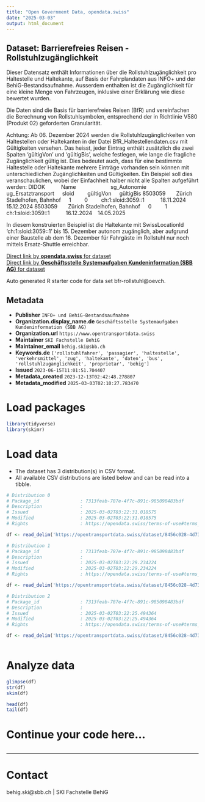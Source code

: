 ```yaml
---
title: "Open Government Data, opendata.swiss"
date: "2025-03-03"
output: html_document
---
```


## Dataset: Barrierefreies Reisen - Rollstuhlzugänglichkeit

Dieser Datensatz enthält Informationen über die Rollstuhlzugänglichkeit pro Haltestelle und Haltekante, auf Basis der Fahrplandaten aus INFO+ und der BehiG-Bestandsaufnahme. Ausserdem enthalten ist die Zugänglichkeit für eine kleine Menge von Fahrzeugen, inklusive einer Erklärung wie diese bewertet wurden.

Die Daten sind die Basis für barrierefreies Reisen (BfR) und vereinfachen die Berechnung von Rollstuhlsymbolen, entsprechend der in Richtlinie V580 (Produkt 02) geforderten Granularität.

Achtung:
Ab 06. Dezember 2024 werden die Rollstuhlzugänglichkeiten von Haltestellen oder Haltekanten in der Datei BfR_Haltestellendaten.csv mit Gültigkeiten versehen. Das heisst, jeder Eintrag enthält zusätzlich die zwei Spalten 'gültigVon' und 'gültigBis', welche festlegen, wie lange die fragliche Zugänglichkeit gültig ist. Dies bedeutet auch, dass für eine bestimmte Haltestelle oder Haltekante mehrere Einträge vorhanden sein können mit unterschiedlichen Zugänglichkeiten und Gültigkeiten. Ein Beispiel soll dies veranschaulichen, wobei der Einfachheit halber nicht alle Spalten aufgeführt werden:
DIDOK      Name             sg_Autonomie  ug_Ersatztransport   sloid     gültigVon   gültigBis
8503059    Zürich Stadelhofen, Bahnhof   1     0     ch:1:sloid:3059::1      18.11.2024  15.12.2024
8503059    Zürich Stadelhofen, Bahnhof   0     1     ch:1:sloid:3059::1      16.12.2024  14.05.2025

In diesem konstruierten Beispiel ist die Haltekante mit SwissLocationId 'ch:1:sloid:3059::1' bis 15. Dezember autonom zugänglich, aber aufgrund einer Baustelle ab dem 16. Dezember für Fahrgäste im Rollstuhl nur noch mittels Ersatz-Shuttle erreichbar.


[Direct link by **opendata.swiss** for dataset](https://opendata.swiss/de/dataset/bfr-rollstuhlzuganglichkeit)<br>
[Direct link by **Geschäftsstelle Systemaufgaben Kundeninformation (SBB AG)** for dataset](https://opentransportdata.swiss/dataset/bfr-rollstuhl)

Auto generated R starter code for data set bfr-rollstuhl@oevch.

## Metadata

- **Publisher** `INFO+ und BehiG-Bestandsaufnahme`
- **Organization.display_name.de** `Geschäftsstelle Systemaufgaben Kundeninformation (SBB AG)`
- **Organization.url** `https://www.opentransportdata.swiss`
- **Maintainer** `SKI Fachstelle BehiG`
- **Maintainer_email** `behig.ski@sbb.ch`
- **Keywords.de** `['rollstuhlfahrer', 'passagier', 'haltestelle', 'verkehrsmittel', 'zug', 'haltekante', 'daten', 'bus', 'rollstuhlzuganglichkeit', 'proprietar', 'behig']`
- **Issued** `2023-06-15T11:01:51.704407`
- **Metadata_created** `2023-12-13T02:42:48.278807`
- **Metadata_modified** `2025-03-03T02:10:27.783470`


# Load packages

```r

library(tidyverse)
library(skimr)

```

# Load data

-   The dataset has 3 distribution(s) in CSV format.
-   All available CSV distributions are listed below and can be read into a tibble.

```r

# Distribution 0
# Package_id               : 7313feab-787e-4f7c-891c-985098483bdf
# Description              : 
# Issued                   : 2025-03-02T03:22:31.018575
# Modified                 : 2025-03-02T03:22:31.018575
# Rights                   : https://opendata.swiss/terms-of-use#terms_by

df <- read_delim('https://opentransportdata.swiss/dataset/8456c028-4d73-4f2e-8127-9ce8ec889c9d/resource/50c394d3-bb16-48ad-a3f0-c5a1c2b49d8f/download/bfr_kombinationslogik.csv')

# Distribution 1
# Package_id               : 7313feab-787e-4f7c-891c-985098483bdf
# Description              : 
# Issued                   : 2025-03-02T03:22:29.234224
# Modified                 : 2025-03-02T03:22:29.234224
# Rights                   : https://opendata.swiss/terms-of-use#terms_by

df <- read_delim('https://opentransportdata.swiss/dataset/8456c028-4d73-4f2e-8127-9ce8ec889c9d/resource/f5f238b2-2ac7-4935-a5c7-39529b89d657/download/bfr_haltestellendaten.csv')

# Distribution 2
# Package_id               : 7313feab-787e-4f7c-891c-985098483bdf
# Description              : 
# Issued                   : 2025-03-02T03:22:25.494364
# Modified                 : 2025-03-02T03:22:25.494364
# Rights                   : https://opendata.swiss/terms-of-use#terms_by

df <- read_delim('https://opentransportdata.swiss/dataset/8456c028-4d73-4f2e-8127-9ce8ec889c9d/resource/06d2bd17-3cf1-4f4b-8dc1-49ff8af650d9/download/bfr_fahrzeugmapping.csv')



```

# Analyze data

```r

glimpse(df)
str(df)
skim(df)

head(df)
tail(df)

```

# Continue your code here...

```r

```

------------------------------------------------------------------------

# Contact

behig.ski@sbb.ch | SKI Fachstelle BehiG
